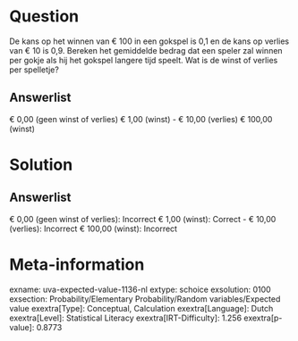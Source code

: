Question
========

De kans op het winnen van € 100 in een gokspel is 0,1 en de kans op
verlies van € 10 is 0,9. Bereken het gemiddelde bedrag dat een speler
zal winnen per gokje als hij het gokspel langere tijd speelt. Wat is de
winst of verlies per spelletje?

Answerlist
----------

€ 0,00 (geen winst of verlies)
€ 1,00 (winst)
- € 10,00 (verlies)
€ 100,00 (winst)

Solution
========

Answerlist
----------

€ 0,00 (geen winst of verlies): Incorrect
€ 1,00 (winst): Correct
- € 10,00 (verlies): Incorrect
€ 100,00 (winst): Incorrect

Meta-information
================
exname: uva-expected-value-1136-nl
extype: schoice
exsolution: 0100
exsection: Probability/Elementary Probability/Random variables/Expected value
exextra[Type]: Conceptual, Calculation
exextra[Language]: Dutch
exextra[Level]: Statistical Literacy
exextra[IRT-Difficulty]: 1.256
exextra[p-value]: 0.8773
